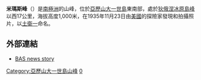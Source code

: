 {{coord|71|56|S|69|36|W|source:GNIS|display=title}}

'''米瑪斯峰'''（{{lang-en|Mimas Peak}}）是[[南極洲|南極洲]]的山峰，位於[[亞歷山大一世島|亞歷山大一世島]]東南部，處於[[狄俄涅冰原島峰|狄俄涅冰原島峰]]以西17公里，海拔高度1,000米，在1935年11月23日由[[美國|美國]]的探險家發現和拍攝照片，以[[土衛一|土衛一]]命名。

==外部連結==
* [http://www.antarctica.ac.uk/about_bas/news/news_story.php?id=1982 BAS news story] {{Wayback|url=http://www.antarctica.ac.uk/about_bas/news/news_story.php?id=1982 |date=20140106194708 }}

{{DEFAULTSORT:Mimas Peak}}
[[Category:亞歷山大一世島山峰|Category:亞歷山大一世島山峰]]
[[Category:海拔1000公尺至1999公尺的南極洲山峰|0]]

{{AlexanderIsland-geo-stub}}